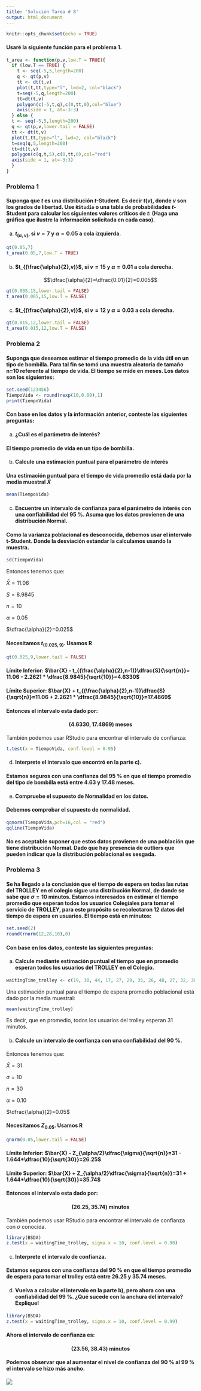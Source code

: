 ```yaml
---
title: 'Solución Tarea # 8'
output: html_document
---
```


```r
knitr::opts_chunk$set(echo = TRUE)
```

#### Usaré la siguiente función para el problema 1.

```r
t_area <- function(p,v,low.T = TRUE){
  if (low.T == TRUE) {
    t <- seq(-5,5,length=200)
    q <- qt(p,v)
    tt <- dt(t,v)
    plot(t,tt,type="l", lwd=2, col="black")
    t=seq(-5,q,length=200)
    tt=dt(t,v)
    polygon(c(-5,t,q),c(0,tt,0),col="blue")
    axis(side = 1, at=-3:3)
  } else {
  t <- seq(-5,5,length=200)
  q <- qt(p,v,lower.tail = FALSE)
  tt <- dt(t,v)
  plot(t,tt,type="l", lwd=2, col="black")
  t=seq(q,5,length=200)
  tt=dt(t,v)
  polygon(c(q,t,5),c(0,tt,0),col="red")
  axis(side = 1, at=-3:3)
  }
}
```

### Problema 1

#### Suponga que $t$ es una distribución $t$-Student. Es decir $t(v)$, donde $v$ son los grados de libertad. Use `RStudio` o una tabla de probabilidades $t$-Student para calcular los siguientes valores críticos de $t$: (Haga una gráfica que ilustre la información solicitada en cada caso). 

a)  ####  $t_{(\alpha,v)}$, si $v=7$ y $\alpha=0.05$ a cola izquierda.

```r
qt(0.05,7)
t_area(0.05,7,low.T = TRUE)
```

b)  ####  $t_{(\frac{\alpha}{2},v)}$, si $v=15$ y $\alpha=0.01$ a cola derecha.

$$\dfrac{\alpha}{2}=\dfrac{0.01}{2}=0.005$$

```r
qt(0.005,15,lower.tail = FALSE)
t_area(0.005,15,low.T = FALSE)
```

c)  ####  $t_{(\frac{\alpha}{2},v)}$, si $v=12$ y $\alpha=0.03$ a cola derecha. 


```r
qt(0.015,12,lower.tail = FALSE)
t_area(0.015,12,low.T = FALSE)
```


### Problema 2


#### Suponga que deseamos estimar el tiempo promedio de la vida útil en un tipo de bombilla. Para tal fin se tomó una muestra aleatoria de tamaño n=10 referente al tiempo de vida. El tiempo se mide en meses. Los datos son los siguientes:

```r
set.seed(123456)
TiempoVida <- round(rexp(10,0.09),1)
print(TiempoVida)
```

#### Con base en los datos y la información anterior, conteste las siguientes preguntas:

a)  #### ¿Cuál es el parámetro de interés?  

#### El tiempo promedio de vida en un tipo de  bombilla.

b)  #### Calcule una estimación puntual para el parámetro de interés

#### Una estimación puntual para el tiempo de vida promedio está dada por la media muestral $\bar{X}$

```r
mean(TiempoVida)
```


c)  #### Encuentre un intervalo de confianza para el parámetro de interés con una confiabilidad del 95 %. Asuma que los datos provienen de una distribución Normal.

#### Como la varianza poblacional es desconocida, debemos usar el intervalo t-Student. Donde la desviación estándar la calculamos usando la muestra.

```r
sd(TiempoVida)
```

Entonces tenemos que:

$\bar{X}=11.06$

$S = 8.9845$

$n = 10$

$\alpha = 0.05$

$\dfrac{\alpha}{2}=0.025$

#### Necesitamos $t_{(0.025,9)}$. Usamos R

```r
qt(0.025,9,lower.tail = FALSE)
```

#### **Límite Inferior**: $\bar{X} - t_{(\frac{\alpha}{2},n-1)}\dfrac{S}{\sqrt{n}}= 11.06 - 2.2621 * \dfrac{8.9845}{\sqrt{10}}=4.6330$

#### **Límite Superior**: $\bar{X} + t_{(\frac{\alpha}{2},n-1)}\dfrac{S}{\sqrt{n}}=11.06 + 2.2621 * \dfrac{8.9845}{\sqrt{10}}=17.4869$

#### Entonces el intervalo esta dado por:

#### $$\bigg(4.6330 , 17.4869\bigg) \; \text{meses}$$

También podemos usar RStudio para encontrar el intervalo de confianza:

```r
t.test(x = TiempoVida, conf.level = 0.95)
```

d)  #### Interprete el intervalo que encontró en la parte c).

#### Estamos seguros con una confianza del 95 % en que el tiempo promedio del tipo de bombilla está entre $4.63$ y $17.48$ meses.

e)  #### Compruebe el supuesto de Normalidad en los datos.

#### Debemos comprobar el supuesto de normalidad.

```r
qqnorm(TiempoVida,pch=16,col = "red")
qqline(TiempoVida)
```

#### No es aceptable suponer que estos datos provienen de una población que tiene distribución Normal. Dado que hay presencia de outliers que pueden indicar que la distribución poblacional es sesgada.

### Problema 3 

#### Se ha llegado a la conclusión que el tiempo de espera en todas las rutas del TROLLEY en el colegio sigue una distribución Normal, de donde se sabe que $\sigma=10$ minutos. Estamos interesados en estimar el tiempo promedio que esperan todos los usuarios Colegiales para tomar el servicio de TROLLEY, para este propósito se recolectaron 12 datos del tiempo de espera en usuarios. El tiempo está en minutos:

```r
set.seed(2)
round(rnorm(12,28,10),0)
```


#### Con base en los datos, conteste las siguientes preguntas:

a)  #### Calcule mediante estimación puntual el tiempo que en promedio esperan todos los usuarios del TROLLEY en el Colegio. 

```r
waitingTime_trolley <- c(19, 30, 44, 17, 27, 29, 35, 26, 48, 27, 32, 38)
```

Una estimación puntual para el tiempo de espera promedio poblacional está dado por la media muestral:

```r
mean(waitingTime_trolley)
```

Es decir, que en promedio, todos los usuarios del trolley esperan 31 minutos.

b)  #### Calcule un intervalo de confianza con una confiabilidad del 90 %.

Entonces tenemos que:

$\bar{X}=31$

$\sigma = 10$

$n = 30$

$\alpha = 0.10$

$\dfrac{\alpha}{2}=0.05$

#### Necesitamos $Z_{0.05}$. Usamos R

```r
qnorm(0.05,lower.tail = FALSE)
```


#### **Límite Inferior**: $\bar{X} - Z_{\alpha/2}\dfrac{\sigma}{\sqrt{n}}=31 - 1.644*\dfrac{10}{\sqrt{30}}=26.25$

#### **Límite Superior**: $\bar{X} + Z_{\alpha/2}\dfrac{\sigma}{\sqrt{n}}=31 + 1.644*\dfrac{10}{\sqrt{30}}=35.74$

#### Entonces el intervalo esta dado por:

#### $$\bigg(26.25 , 35.74\bigg) \; \text{minutos}$$

También podemos usar RStudio para encontrar el intervalo de confianza con $\sigma$ conocida.

```r
library(BSDA)
z.test(x = waitingTime_trolley, sigma.x = 10, conf.level = 0.90)
```

c)  #### Interprete el intervalo de confianza.

#### Estamos seguros con una confianza del 90 % en que el tiempo promedio de espera para tomar el trolley está entre $26.25$ y $35.74$ meses.

d)  #### Vuelva a calcular el intervalo en la parte b), pero ahora con una confiabilidad del 99 %. ¿Qué sucede con la anchura del intervalo? Explique!

```r
library(BSDA)
z.test(x = waitingTime_trolley, sigma.x = 10, conf.level = 0.99)
```

#### Ahora el intervalo de confianza es:

#### $$\bigg(23.56 , 38.43\bigg) \; \text{minutos}$$

#### Podemos observar que al aumentar el nivel de confianza del 90 % al 99 % el intervalo se hizo más ancho. 

![](blanco.png)
